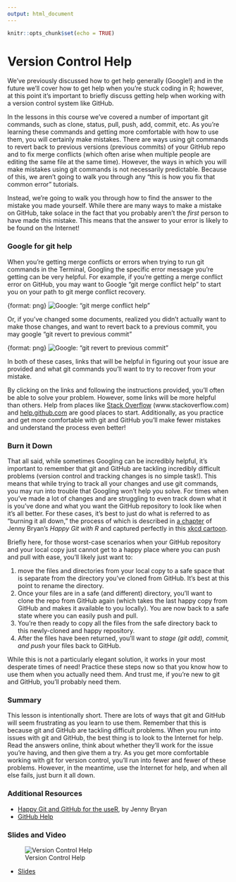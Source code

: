 ```yaml
---
output: html_document
---
```


```r
knitr::opts_chunk$set(echo = TRUE)
```

# Version Control Help

We've previously discussed how to get help generally (Google!) and in the future we'll cover how to get help when you're stuck coding in R; however, at this point it's important to briefly discuss getting help when working with a version control system like GitHub.

In the lessons in this course we've covered a number of important git commands, such as clone, status, pull, push, add, commit, etc. As you're learning these commands and getting more comfortable with how to use them, you will certainly make mistakes. There are ways using git commands to revert back to previous versions (previous commits) of your GitHub repo and to fix merge conflicts (which often arise when multiple people are editing the same file at the same time). However, the ways in which you will make mistakes using git commands is not necessarily predictable. Because of this, we aren't going to walk you through any "this is how you fix that common error" tutorials.

Instead, we're going to walk you through how to find the answer to the mistake you made yourself. While there are many ways to make a mistake on GitHub, take solace in the fact that you probably aren't the *first* person to have made this mistake. This means that the answer to your error is likely to be found on the Internet!

### Google for git help

When you're getting merge conflicts or errors when trying to run git commands in the Terminal, Googling the specific error message you're getting can be very helpful. For example, if you're getting a merge conflict error on GitHub, you may want to Google "git merge conflict help" to start you on your path to git merge conflict recovery.

{format: png}
![Google: "git merge conflict help"](https://docs.google.com/presentation/d/1Aj1Y0lIYdKftZVzAjWCWkOd8c0-IxnxtPbBmIUOdYC4/export/png?id=1Aj1Y0lIYdKftZVzAjWCWkOd8c0-IxnxtPbBmIUOdYC4&pageid=g3bac4e3849_0_0)

Or, if you've changed some documents, realized you didn't actually want to make those changes, and want to revert back to a previous commit, you may google "git revert to previous commit"

{format: png}
![Google: "git revert to previous commit"](https://docs.google.com/presentation/d/1Aj1Y0lIYdKftZVzAjWCWkOd8c0-IxnxtPbBmIUOdYC4/export/png?id=1Aj1Y0lIYdKftZVzAjWCWkOd8c0-IxnxtPbBmIUOdYC4&pageid=g3bac4e3849_0_9)

In both of these cases, links that will be helpful in figuring out your issue are provided and what git commands you'll want to try to recover from your mistake.

By clicking on the links and following the instructions provided, you'll often be able to solve your problem. However, some links will be more helpful than others. Help from places like [Stack Overflow](www.stackoverflow.com) (www.stackoverflow.com) and [help.github.com](help.github.com) are good places to start. Additionally, as you practice and get more comfortable with git and GitHub you'll make fewer mistakes and understand the process even better!

### Burn it Down

That all said, while sometimes Googling can be incredibly helpful, it's important to remember that git and GitHub are tackling incredibly difficult problems (version control and tracking changes is no simple task!). This means that while trying to track all your changes and use git commands, you may run into trouble that Googling won't help you solve. For times when  you've made a lot of changes and are struggling to even track down what it is you've done and what you want the GitHub repository to look like when it's all better. For these cases, it's best to just do what is referred to as "burning it all down," the process of which is described in [a chapter](http://happygitwithr.com/burn.html) of Jenny Bryan's *Happy Git with R* and captured perfectly in this [xkcd cartoon](http://explainxkcd.com/wiki/index.php/1597:_Git).

Briefly here, for those worst-case scenarios when your GitHub repository and your local copy just cannot get to a happy place where you can push and pull with ease, you'll likely just want to:

1. move the files and directories from your local copy to a safe space that is separate from the directory you've cloned from GitHub. It's best at this point to rename the directory.
2. Once your files are in a safe (and different) directory, you'll want to clone the repo from GitHub again (which takes the last happy copy from GitHub and makes it available to you locally). You are now back to a safe state where you can easily push and pull.
3. You're then ready to copy all the files from the safe directory back to this newly-cloned and happy repository.
4. After the files have been returned, you'll want to *stage (git add), commit, and push* your files back to GitHub.

While this is not a particularly elegant solution, it works in your most desperate times of need! Practice these steps now so that you know how to use them when you actually need them. And trust me, if you're new to git and GitHub, you'll probably need them.


### Summary

This lesson is intentionally short. There are lots of ways that git and GitHub will seem frustrating as you learn to use them. Remember that this is because git and GitHub are tackling difficult problems. When you run into issues with git and GitHub, the best thing is to look to the Internet for help. Read the answers online, think about whether they'll work for the issue you're having, and then give them a try. As you get more comfortable working with git for version control, you'll run into fewer and fewer of these problems. However, in the meantime, use the Internet for help, and when all else fails, just burn it all down.

### Additional Resources

* [Happy Git and GitHub for the useR](http://happygitwithr.com/reset.html), by Jenny Bryan
* [GitHub Help](https://help.github.com/)


### Slides and Video

![Version Control Help](https://www.youtube.com/watch?v=EeeC-UrIiCQ)

* [Slides](https://docs.google.com/presentation/d/1Aj1Y0lIYdKftZVzAjWCWkOd8c0-IxnxtPbBmIUOdYC4/edit?usp=sharing)
